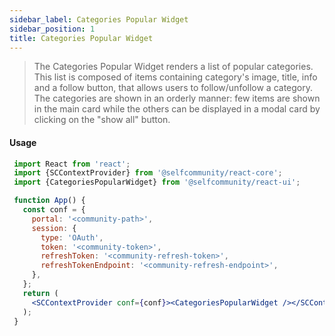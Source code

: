 ```yaml
---
sidebar_label: Categories Popular Widget
sidebar_position: 1
title: Categories Popular Widget
---
```


> The Categories Popular Widget renders a list of popular categories.<br/>
This list is composed of items containing category's image, title, info and a follow button, that allows users to follow/unfollow a category.<br/>
The categories are shown in an orderly manner: few items are shown in the main card while the others can be displayed in a modal card by clicking on the "show all" button.


<Logged><CategoriesPopularWidget/></Logged>

#### Usage

```jsx
 import React from 'react';
 import {SCContextProvider} from '@selfcommunity/react-core';
 import {CategoriesPopularWidget} from '@selfcommunity/react-ui';

 function App() {
   const conf = {
     portal: '<community-path>',
     session: {
       type: 'OAuth',
       token: '<community-token>',
       refreshToken: '<community-refresh-token>',
       refreshTokenEndpoint: '<community-refresh-endpoint>',
     },
   };
   return (
     <SCContextProvider conf={conf}><CategoriesPopularWidget /></SCContextProvider>
   );
 }
```
